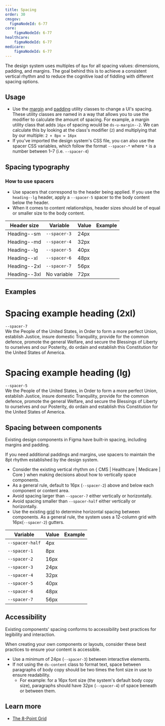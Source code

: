 ```yaml
---
title: Spacing
order: 30
cmsgov:
  figmaNodeId: 6-77
core:
    figmaNodeId: 6-77
healthcare:
    figmaNodeId: 6-77
medicare:
    figmaNodeId: 6-77
---
```


The design system uses multiples of `8px` for all spacing values: dimensions, padding, and margins. The goal behind this is to achieve a consistent vertical rhythm and to reduce the cognitive load of fiddling with different spacing options.

## Usage

- Use the [margin](/utilities/margin/) and [padding](/utilities/padding/) utility classes to change a UI's spacing. These utility classes are named in a way that allows you to use the modifier to calculate the amount of spacing. For example, a margin utility class that adds `16px` of spacing would be `ds-u-margin--2`. We can calculate this by looking at the class's modifier (`2`) and multiplying that by our multiple: `2 × 8px = 16px`
- If you've imported the design system's CSS file, you can also use the spacer CSS variables, which follow the format `--spacer-*` where `*` is a number between 1–7 (i.e. `--spacer-4`)

## Spacing typography

### How to use spacers

- Use spacers that correspond to the header being applied. If you use the `heading--lg` header, apply a `--spacer-5` spacer to the body content below the header.
- When it comes to content relationships, header sizes should be of equal or smaller size to the body content.

| Header size  | Variable        | Value | Example                                                      |
| ------------ | --------------- | ----- | ------------------------------------------------------------ |
| Heading--sm  | `--spacer-3`    | 24px  | <div class="ds-u-fill--secondary example-spacer-3"></div>    |
| Heading--md  | `--spacer-4`    | 32px  | <div class="ds-u-fill--secondary example-spacer-4"></div>    |
| Heading--lg  | `--spacer-5`    | 40px  | <div class="ds-u-fill--secondary example-spacer-5"></div>    |
| Heading--xl  | `--spacer-6`    | 48px  | <div class="ds-u-fill--secondary example-spacer-6"></div>    |
| Heading--2xl | `--spacer-7`    | 56px  | <div class="ds-u-fill--secondary example-spacer-7"></div>    |
| Heading--3xl | No variable     | 72px  |                                                              |

## Examples
<h1 class="ds-text-heading--2xl">Spacing example heading (2xl)</h1>
<div class="ds-u-fill--gray-lightest example-spacer-7 ds-u-display--flex ds-u-align-items--center ds-u-justify-content--center">
  <code class="ds-u-font-family--sans">--spacer-7</code>
</div>
We the People of the United States, in Order to form a more perfect Union, establish Justice, insure domestic Tranquility, provide for the common defence, promote the general Welfare, and secure the Blessings of Liberty to ourselves and our Posterity, do ordain and establish this Constitution for the United States of America.
<h1 class="ds-text-heading--lg">Spacing example heading (lg)</h1>
<div class="ds-u-fill--gray-lightest example-spacer-5 ds-u-display--flex ds-u-align-items--center ds-u-justify-content--center">
  <code class="ds-u-font-family--sans">--spacer-5</code>
</div>
We the People of the United States, in Order to form a more perfect Union, establish Justice, insure domestic Tranquility, provide for the common defence, promote the general Welfare, and secure the Blessings of Liberty to ourselves and our Posterity, do ordain and establish this Constitution for the United States of America.

## Spacing between components

Existing design components in Figma have built-in spacing, including margins and padding.

If you need additional paddings and margins, use spacers to maintain the 8pt rhythm established by the design system. 

- Consider the existing vertical rhythm on { CMS | Healthcare | Medicare | Core } when making decisions about how to vertically space components.
- As a general rule, default to 16px (`--spacer-2`) above and below each component or content area.
- Avoid spacing larger than `--spacer-7` either vertically or horizontally.
- Avoid spacing smaller than `--spacer-half` either vertically or horizontally.
- Use the existing [grid](/foundation/layout-grid/layout-grid/) to determine horizontal spacing between components. As a general rule, the system uses a 12-column grid with 16px(`--spacer-2`) gutters.


| Variable        | Value | Example                                                      |
| --------------- | ----- | ------------------------------------------------------------ |
| `--spacer-half` | 4px   | <div class="ds-u-fill--secondary example-spacer-half"></div> |
| `--spacer-1`    | 8px   | <div class="ds-u-fill--secondary example-spacer-1"></div>    |
| `--spacer-2`    | 16px  | <div class="ds-u-fill--secondary example-spacer-2"></div>    |
| `--spacer-3`    | 24px  | <div class="ds-u-fill--secondary example-spacer-3"></div>    |
| `--spacer-4`    | 32px  | <div class="ds-u-fill--secondary example-spacer-4"></div>    |
| `--spacer-5`    | 40px  | <div class="ds-u-fill--secondary example-spacer-5"></div>    |
| `--spacer-6`    | 48px  | <div class="ds-u-fill--secondary example-spacer-6"></div>    |
| `--spacer-7`    | 56px  | <div class="ds-u-fill--secondary example-spacer-7"></div>    |


## Accessibility
Existing components' spacing conforms to accessibility best practices for legibility and interaction.

When creating your own components or layouts, consider these best practices to ensure your content is accessible.

- Use a minimum of 24px (`--spacer-3`) between interactive elements.
- If not using the `ds-content` class to format text, space between paragraphs of body copy should be two times the font size in use to ensure readability.
  - For example: for a 16px font size (the system's default body copy size), paragraphs should have 32px (`--spacer-4`) of space beneath or between them.

## Learn more

- [The 8-Point Grid](https://spec.fm/specifics/8-pt-grid)

